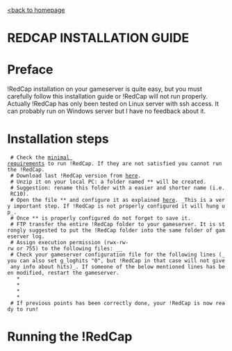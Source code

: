 [http://code.google.com/p/redcap/ <back to homepage]
=REDCAP INSTALLATION GUIDE=

= Preface =
!RedCap installation on your gameserver is quite easy, but you must carefully follow this installation guide or !RedCap will not run properly.
Actually !RedCap has only been tested on Linux server with ssh access. It can probably run on Windows server but I have no feedback about it.

=Installation steps=
  # Check the [http://code.google.com/p/redcap/w/edit/RedCap minimal requirements] to run !RedCap. If they are not satisfied you cannot run the !RedCap.
  # Download last !RedCap version from [http://code.google.com/p/redcap/downloads/list here].
  # Unzip it on your local PC: a folder named *{{{Redcap_1.0_Beta_(yyyymmdd)}}}* will be created.
  # Suggestion: rename this folder with a easier and shorter name (i.e. RC10).
  # Open the file *{{{M_CONF.py}}}* and configure it as explained [http://code.google.com/p/redcap/wiki/RedCap_config_file here]. _This is a very important step. If !RedCap is not properly configured it will hung up_. 
  # Once *{{{M_CONF.py}}}* is properly configured do not forget to save it.
  # FTP transfer the entire !RedCap folder to your gameserver. It is strongly suggested to put the !RedCap folder into the same folder of gameserver log.
  # Assign execution permission (rwx-rw-rw or 755) to the following files: _{{{S_start.sh, S_prestart.sh, S_full_restart.sh}}}_
  # Check your gameserver configuration file for the following lines (_you can also set g_loghits "0", but !RedCap in that case will not give any info about hits)_. If someone of the below mentioned lines has been modified, restart the gameserver.
    * {{{seta g_logsync "1"}}}
    * {{{seta g_logroll "0"}}}
    * {{{seta logfile "2"}}}
    * {{{seta g_loghits "1"}}}
  # If previous points has been correctly done, your !RedCap is now ready to run!

=Running the !RedCap=